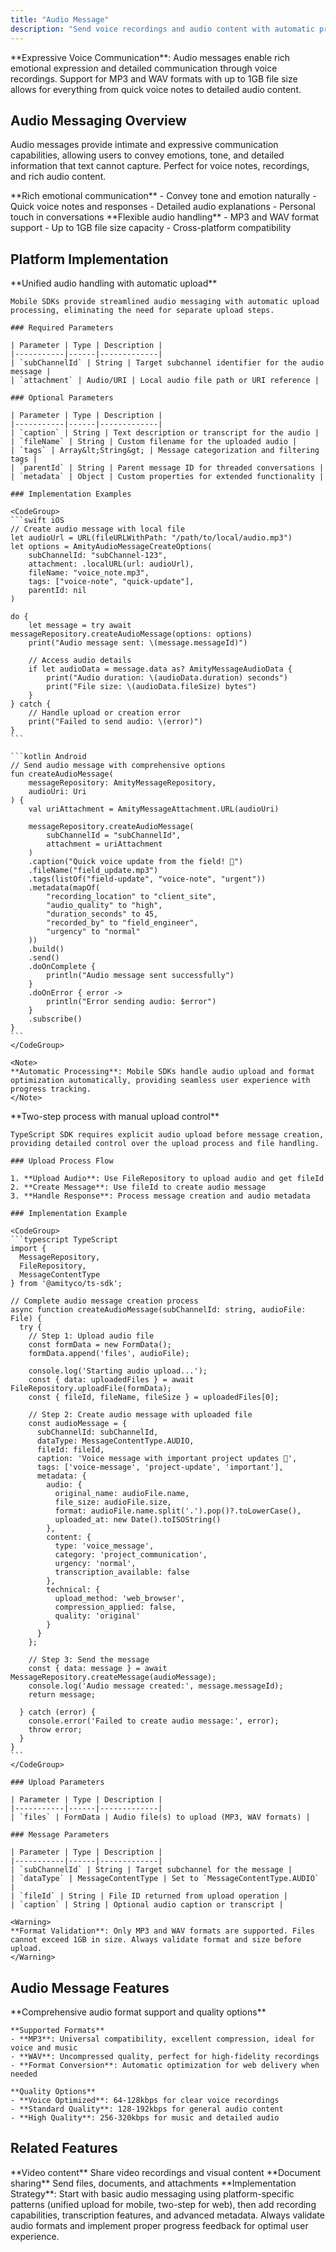```yaml
---
title: "Audio Message"
description: "Send voice recordings and audio content with automatic processing, format optimization, and cross-platform compatibility"
---
```


<Info>
**Expressive Voice Communication**: Audio messages enable rich emotional expression and detailed communication through voice recordings. Support for MP3 and WAV formats with up to 1GB file size allows for everything from quick voice notes to detailed audio content.
</Info>

## Audio Messaging Overview

Audio messages provide intimate and expressive communication capabilities, allowing users to convey emotions, tone, and detailed information that text cannot capture. Perfect for voice notes, recordings, and rich audio content.

<CardGroup cols={2}>
  <Card title="Voice Expression" icon="microphone">
    **Rich emotional communication**
    - Convey tone and emotion naturally
    - Quick voice notes and responses
    - Detailed audio explanations
    - Personal touch in conversations
  </Card>
  <Card title="Format Support" icon="waveform">
    **Flexible audio handling**
    - MP3 and WAV format support
    - Up to 1GB file size capacity
    - Cross-platform compatibility
  </Card>
</CardGroup>

## Platform Implementation

<Tabs>
  <Tab title="Mobile SDKs (iOS/Android)">
    **Unified audio handling with automatic upload**
    
    Mobile SDKs provide streamlined audio messaging with automatic upload processing, eliminating the need for separate upload steps.

    ### Required Parameters

    | Parameter | Type | Description |
    |-----------|------|-------------|
    | `subChannelId` | String | Target subchannel identifier for the audio message |
    | `attachment` | Audio/URI | Local audio file path or URI reference |

    ### Optional Parameters

    | Parameter | Type | Description |
    |-----------|------|-------------|
    | `caption` | String | Text description or transcript for the audio |
    | `fileName` | String | Custom filename for the uploaded audio |
    | `tags` | Array&lt;String&gt; | Message categorization and filtering tags |
    | `parentId` | String | Parent message ID for threaded conversations |
    | `metadata` | Object | Custom properties for extended functionality |

    ### Implementation Examples

    <CodeGroup>
    ```swift iOS
    // Create audio message with local file
    let audioUrl = URL(fileURLWithPath: "/path/to/local/audio.mp3")
    let options = AmityAudioMessageCreateOptions(
        subChannelId: "subChannel-123",
        attachment: .localURL(url: audioUrl),
        fileName: "voice_note.mp3",
        tags: ["voice-note", "quick-update"],
        parentId: nil
    )

    do {
        let message = try await messageRepository.createAudioMessage(options: options)
        print("Audio message sent: \(message.messageId)")
        
        // Access audio details
        if let audioData = message.data as? AmityMessageAudioData {
            print("Audio duration: \(audioData.duration) seconds")
            print("File size: \(audioData.fileSize) bytes")
        }
    } catch {
        // Handle upload or creation error
        print("Failed to send audio: \(error)")
    }
    ```

    ```kotlin Android
    // Send audio message with comprehensive options
    fun createAudioMessage(
        messageRepository: AmityMessageRepository,
        audioUri: Uri
    ) {
        val uriAttachment = AmityMessageAttachment.URL(audioUri)
        
        messageRepository.createAudioMessage(
            subChannelId = "subChannelId",
            attachment = uriAttachment
        )
        .caption("Quick voice update from the field! 🎤")
        .fileName("field_update.mp3")
        .tags(listOf("field-update", "voice-note", "urgent"))
        .metadata(mapOf(
            "recording_location" to "client_site",
            "audio_quality" to "high",
            "duration_seconds" to 45,
            "recorded_by" to "field_engineer",
            "urgency" to "normal"
        ))
        .build()
        .send()
        .doOnComplete {
            println("Audio message sent successfully")
        }
        .doOnError { error ->
            println("Error sending audio: $error")
        }
        .subscribe()
    }
    ```
    </CodeGroup>

    <Note>
    **Automatic Processing**: Mobile SDKs handle audio upload and format optimization automatically, providing seamless user experience with progress tracking.
    </Note>
  </Tab>

  <Tab title="TypeScript SDK">
    **Two-step process with manual upload control**
    
    TypeScript SDK requires explicit audio upload before message creation, providing detailed control over the upload process and file handling.

    ### Upload Process Flow

    1. **Upload Audio**: Use FileRepository to upload audio and get fileId
    2. **Create Message**: Use fileId to create audio message
    3. **Handle Response**: Process message creation and audio metadata

    ### Implementation Example

    <CodeGroup>
    ```typescript TypeScript
    import { 
      MessageRepository, 
      FileRepository, 
      MessageContentType 
    } from '@amityco/ts-sdk';

    // Complete audio message creation process
    async function createAudioMessage(subChannelId: string, audioFile: File) {
      try {
        // Step 1: Upload audio file
        const formData = new FormData();
        formData.append('files', audioFile);

        console.log('Starting audio upload...');
        const { data: uploadedFiles } = await FileRepository.uploadFile(formData);
        const { fileId, fileName, fileSize } = uploadedFiles[0];

        // Step 2: Create audio message with uploaded file
        const audioMessage = {
          subChannelId: subChannelId,
          dataType: MessageContentType.AUDIO,
          fileId: fileId,
          caption: 'Voice message with important project updates 🎵',
          tags: ['voice-message', 'project-update', 'important'],
          metadata: {
            audio: {
              original_name: audioFile.name,
              file_size: audioFile.size,
              format: audioFile.name.split('.').pop()?.toLowerCase(),
              uploaded_at: new Date().toISOString()
            },
            content: {
              type: 'voice_message',
              category: 'project_communication',
              urgency: 'normal',
              transcription_available: false
            },
            technical: {
              upload_method: 'web_browser',
              compression_applied: false,
              quality: 'original'
            }
          }
        };

        // Step 3: Send the message
        const { data: message } = await MessageRepository.createMessage(audioMessage);
        console.log('Audio message created:', message.messageId);
        return message;

      } catch (error) {
        console.error('Failed to create audio message:', error);
        throw error;
      }
    }
    ```
    </CodeGroup>

    ### Upload Parameters

    | Parameter | Type | Description |
    |-----------|------|-------------|
    | `files` | FormData | Audio file(s) to upload (MP3, WAV formats) |

    ### Message Parameters

    | Parameter | Type | Description |
    |-----------|------|-------------|
    | `subChannelId` | String | Target subchannel for the message |
    | `dataType` | MessageContentType | Set to `MessageContentType.AUDIO` |
    | `fileId` | String | File ID returned from upload operation |
    | `caption` | String | Optional audio caption or transcript |

    <Warning>
    **Format Validation**: Only MP3 and WAV formats are supported. Files cannot exceed 1GB in size. Always validate format and size before upload.
    </Warning>
  </Tab>

</Tabs>

## Audio Message Features

<AccordionGroup>
  <Accordion title="Audio Formats & Quality" icon="music">
    **Comprehensive audio format support and quality options**
    
    **Supported Formats**
    - **MP3**: Universal compatibility, excellent compression, ideal for voice and music
    - **WAV**: Uncompressed quality, perfect for high-fidelity recordings
    - **Format Conversion**: Automatic optimization for web delivery when needed
    
    **Quality Options**
    - **Voice Optimized**: 64-128kbps for clear voice recordings
    - **Standard Quality**: 128-192kbps for general audio content
    - **High Quality**: 256-320kbps for music and detailed audio
    
  </Accordion>
</AccordionGroup>

## Related Features

<CardGroup cols={2}>
  <Card title="Video Messages" href="/social-plus-sdk/chat/messaging-features/message-creation/video-message" icon="video">
    **Video content**
    Share video recordings and visual content
  </Card>
  <Card title="File Messages" href="/social-plus-sdk/chat/messaging-features/message-creation/file-message" icon="file">
    **Document sharing**
    Send files, documents, and attachments
  </Card>
</CardGroup>

<Tip>
**Implementation Strategy**: Start with basic audio messaging using platform-specific patterns (unified upload for mobile, two-step for web), then add recording capabilities, transcription features, and advanced metadata. Always validate audio formats and implement proper progress feedback for optimal user experience.
</Tip>
